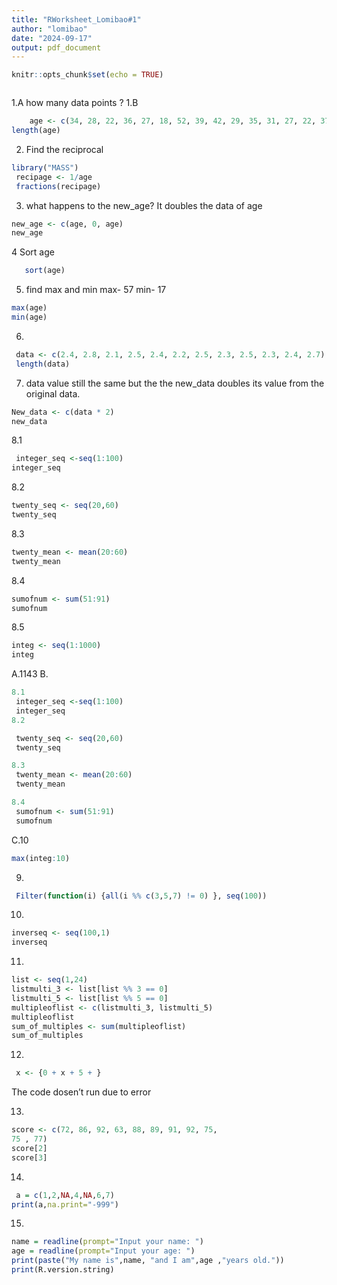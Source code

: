 ```yaml
---
title: "RWorksheet_Lomibao#1"
author: "lomibao"
date: "2024-09-17"
output: pdf_document
---
```


```r
knitr::opts_chunk$set(echo = TRUE)
```
```r
     

```
1.A how many data points ?
1.B
```r
    age <- c(34, 28, 22, 36, 27, 18, 52, 39, 42, 29, 35, 31, 27, 22, 37, 34, 19, 20, 57, 49, 50, 37, 46, 25, 17, 37, 42, 53, 41, 51, 35, 25, 33, 41)
length(age)

```
2. Find the reciprocal
```r
library("MASS")
 recipage <- 1/age
 fractions(recipage)

```
  3. what happens to the new_age?
  It doubles the data of age
```r
new_age <- c(age, 0, age)
new_age
```
  4 Sort age
```r
   sort(age)

```
 5. find max and min 
  max- 57
  min- 17
```r
max(age)
min(age)

```
  6.
```r
 data <- c(2.4, 2.8, 2.1, 2.5, 2.4, 2.2, 2.5, 2.3, 2.5, 2.3, 2.4, 2.7)
 length(data)
```
  7.
  data value still the same but the the new_data doubles its value from the original data.
```r
New_data <- c(data * 2)
new_data
```
  
  
 8.1
```r
 integer_seq <-seq(1:100)
integer_seq
```
 
 8.2
```r
twenty_seq <- seq(20,60)
twenty_seq

```
  8.3
```r
twenty_mean <- mean(20:60)
twenty_mean
```
  8.4
```r
sumofnum <- sum(51:91)
sumofnum
```
  8.5
```r
integ <- seq(1:1000)
integ
```
  A.1143
  B.
```r
8.1
 integer_seq <-seq(1:100)
 integer_seq
8.2

 twenty_seq <- seq(20,60)
 twenty_seq

8.3
 twenty_mean <- mean(20:60)
 twenty_mean

8.4
 sumofnum <- sum(51:91)
 sumofnum
```
  C.10
```r
max(integ:10)
```
  9.
```r
 Filter(function(i) {all(i %% c(3,5,7) != 0) }, seq(100))
```
  10.
```r
inverseq <- seq(100,1)
inverseq 
```
11.
```r
list <- seq(1,24)
listmulti_3 <- list[list %% 3 == 0]
listmulti_5 <- list[list %% 5 == 0]
multipleoflist <- c(listmulti_3, listmulti_5)
multipleoflist
sum_of_multiples <- sum(multipleoflist)
sum_of_multiples
```
12.
```r
 x <- {0 + x + 5 + }
```
  The code dosen't run due to error
  
13.
```r
score <- c(72, 86, 92, 63, 88, 89, 91, 92, 75,
75 , 77)
score[2]
score[3]
```
14.
```r
 a = c(1,2,NA,4,NA,6,7)
print(a,na.print="-999")
```
15.
```r
name = readline(prompt="Input your name: ")
age = readline(prompt="Input your age: ")
print(paste("My name is",name, "and I am",age ,"years old."))
print(R.version.string)
```

